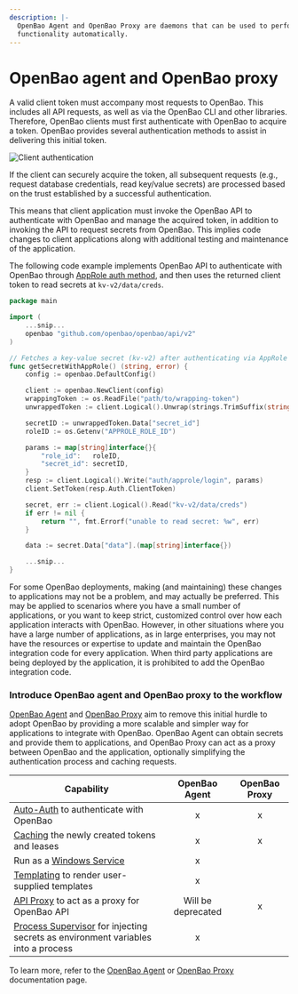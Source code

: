 ```yaml
---
description: |-
  OpenBao Agent and OpenBao Proxy are daemons that can be used to perform some OpenBao
  functionality automatically.
---
```


# OpenBao agent and OpenBao proxy

A valid client token must accompany most requests to OpenBao. This
includes all API requests, as well as via the OpenBao CLI and other libraries.
Therefore, OpenBao clients must first authenticate with OpenBao to acquire a token.
OpenBao provides several authentication methods to assist in
delivering this initial token.

![Client authentication](/img/diagram-openbao-agent.png)

If the client can securely acquire the token, all subsequent requests (e.g., request
database credentials, read key/value secrets) are processed based on the
trust established by a successful authentication.

This means that client application must invoke the OpenBao API to authenticate
with OpenBao and manage the acquired token, in addition to invoking the API to
request secrets from OpenBao. This implies code changes to client applications
along with additional testing and maintenance of the application.

The following code example implements OpenBao API to authenticate with OpenBao
through [AppRole auth method](/docs/auth/approle#code-example), and then uses
the returned client token to read secrets at `kv-v2/data/creds`.

```go
package main

import (
    ...snip...
    openbao "github.com/openbao/openbao/api/v2"
)

// Fetches a key-value secret (kv-v2) after authenticating via AppRole
func getSecretWithAppRole() (string, error) {
    config := openbao.DefaultConfig()

    client := openbao.NewClient(config)
    wrappingToken := os.ReadFile("path/to/wrapping-token")
    unwrappedToken := client.Logical().Unwrap(strings.TrimSuffix(string(wrappingToken), "\n"))

    secretID := unwrappedToken.Data["secret_id"]
    roleID := os.Getenv("APPROLE_ROLE_ID")

    params := map[string]interface{}{
        "role_id":   roleID,
        "secret_id": secretID,
    }
    resp := client.Logical().Write("auth/approle/login", params)
    client.SetToken(resp.Auth.ClientToken)

    secret, err := client.Logical().Read("kv-v2/data/creds")
    if err != nil {
        return "", fmt.Errorf("unable to read secret: %w", err)
    }

    data := secret.Data["data"].(map[string]interface{})

    ...snip...
}
```

For some OpenBao deployments, making (and maintaining) these changes to
applications may not be a problem, and may actually be preferred. This may be
applied to scenarios where you have a small number of applications, or you want
to keep strict, customized control over how each application interacts with
OpenBao. However, in other situations where you have a large number of
applications, as in large enterprises, you may not have the resources or expertise
to update and maintain the OpenBao integration code for every application. When
third party applications are being deployed by the application, it is prohibited
to add the OpenBao integration code.

### Introduce OpenBao agent and OpenBao proxy to the workflow

[OpenBao Agent][openbaoagent] and [OpenBao Proxy][openbaoproxy] aim to remove this initial hurdle to adopt OpenBao by providing a
more scalable and simpler way for applications to integrate with OpenBao. OpenBao Agent can
obtain secrets and provide them to applications, and OpenBao Proxy can act as
a proxy between OpenBao and the application, optionally simplifying the authentication process
and caching requests.


| Capability                                                                               |    OpenBao Agent     | OpenBao Proxy |
|------------------------------------------------------------------------------------------|:------------------:|:-----------:|
| [Auto-Auth][autoauth] to authenticate with OpenBao                                         |         x          |      x      |
| [Caching][caching] the newly created tokens and leases                                   |         x          |      x      |
| Run as a [Windows Service][winsvc]                                                       |         x          |             |
| [Templating][template] to render user-supplied templates                                 |         x          |             |
| [API Proxy][apiproxy] to act as a proxy for OpenBao API                                    | Will be deprecated |      x      |
| [Process Supervisor][exec] for injecting secrets as environment variables into a process |         x          |             |

To learn more, refer to the [OpenBao Agent][openbaoagent] or [OpenBao
Proxy][openbaoproxy] documentation page.


[autoauth]: /docs/agent-and-proxy/autoauth
[caching]: /docs/agent-and-proxy/agent/caching
[apiproxy]: /docs/agent-and-proxy/proxy/apiproxy
[template]: /docs/agent-and-proxy/agent/template
[exec]: /docs/agent-and-proxy/agent/process-supervisor
[openbaoagent]: /docs/agent-and-proxy/agent
[openbaoproxy]: /docs/agent-and-proxy/proxy
[winsvc]: /docs/agent-and-proxy/agent/winsvc
